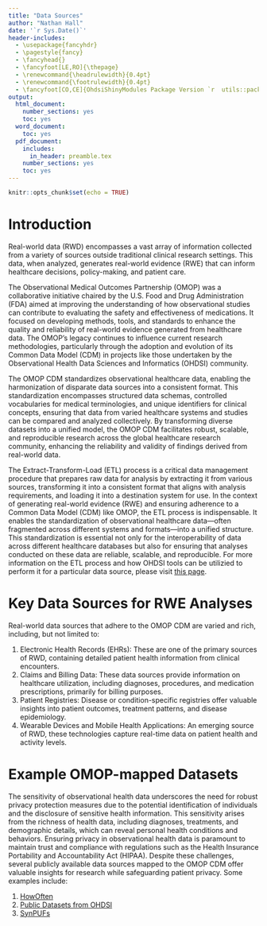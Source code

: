 ```yaml
---
title: "Data Sources"
author: "Nathan Hall"
date: '`r Sys.Date()`'
header-includes:
  - \usepackage{fancyhdr}
  - \pagestyle{fancy}
  - \fancyhead{}
  - \fancyfoot[LE,RO]{\thepage}
  - \renewcommand{\headrulewidth}{0.4pt}
  - \renewcommand{\footrulewidth}{0.4pt}
  - \fancyfoot[CO,CE]{OhdsiShinyModules Package Version `r  utils::packageVersion("OhdsiShinyModules")`}
output:
  html_document:
    number_sections: yes
    toc: yes
  word_document:
    toc: yes
  pdf_document:
    includes:
      in_header: preamble.tex
    number_sections: yes
    toc: yes
---
```


```{=html}
<!--
%\VignetteEngine{knitr}
%\VignetteIndexEntry{Adding Shiny Modules}
-->
```
```r
knitr::opts_chunk$set(echo = TRUE)
```

# Introduction

Real-world data (RWD) encompasses a vast array of information collected from a variety of sources outside traditional clinical research settings. This data, when analyzed, generates real-world evidence (RWE) that can inform healthcare decisions, policy-making, and patient care.

The Observational Medical Outcomes Partnership (OMOP) was a collaborative initiative chaired by the U.S. Food and Drug Administration (FDA) aimed at improving the understanding of how observational studies can contribute to evaluating the safety and effectiveness of medications. It focused on developing methods, tools, and standards to enhance the quality and reliability of real-world evidence generated from healthcare data. The OMOP's legacy continues to influence current research methodologies, particularly through the adoption and evolution of its Common Data Model (CDM) in projects like those undertaken by the Observational Health Data Sciences and Informatics (OHDSI) community.

The OMOP CDM standardizes observational healthcare data, enabling the harmonization of disparate data sources into a consistent format. This standardization encompasses structured data schemas, controlled vocabularies for medical terminologies, and unique identifiers for clinical concepts, ensuring that data from varied healthcare systems and studies can be compared and analyzed collectively. By transforming diverse datasets into a unified model, the OMOP CDM facilitates robust, scalable, and reproducible research across the global healthcare research community, enhancing the reliability and validity of findings derived from real-world data.

The Extract-Transform-Load (ETL) process is a critical data management procedure that prepares raw data for analysis by extracting it from various sources, transforming it into a consistent format that aligns with analysis requirements, and loading it into a destination system for use. In the context of generating real-world evidence (RWE) and ensuring adherence to a Common Data Model (CDM) like OMOP, the ETL process is indispensable. It enables the standardization of observational healthcare data—often fragmented across different systems and formats—into a unified structure. This standardization is essential not only for the interoperability of data across different healthcare databases but also for ensuring that analyses conducted on these data are reliable, scalable, and reproducible. For more information on the ETL process and how OHDSI tools can be utilizied to perform it for a particular data source, please visit [this page](https://ohdsi.github.io/TheBookOfOhdsi/ExtractTransformLoad "ETL").

# Key Data Sources for RWE Analyses

Real-world data sources that adhere to the OMOP CDM are varied and rich, including, but not limited to:

1.  Electronic Health Records (EHRs): These are one of the primary sources of RWD, containing detailed patient health information from clinical encounters.
2.  Claims and Billing Data: These data sources provide information on healthcare utilization, including diagnoses, procedures, and medication prescriptions, primarily for billing purposes.
3.  Patient Registries: Disease or condition-specific registries offer valuable insights into patient outcomes, treatment patterns, and disease epidemiology.
4.  Wearable Devices and Mobile Health Applications: An emerging source of RWD, these technologies capture real-time data on patient health and activity levels.

# Example OMOP-mapped Datasets

The sensitivity of observational health data underscores the need for robust privacy protection measures due to the potential identification of individuals and the disclosure of sensitive health information. This sensitivity arises from the richness of health data, including diagnoses, treatments, and demographic details, which can reveal personal health conditions and behaviors. Ensuring privacy in observational health data is paramount to maintain trust and compliance with regulations such as the Health Insurance Portability and Accountability Act (HIPAA). Despite these challenges, several publicly available data sources mapped to the OMOP CDM offer valuable insights for research while safeguarding patient privacy. Some examples include:

1.  [HowOften](http://howoften.org/ "HowOften")
2.  [Public Datasets from OHDSI](http://data.ohdsi.org/ "OHDSI Datasets")
3.  [SynPUFs](https://www.cms.gov/data-research/statistics-trends-and-reports/medicare-claims-synthetic-public-use-files "Medicare Claims Synthetic Public Use Files (SynPUFs)")
